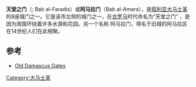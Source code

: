 '''天堂之门'''（{{lang-ar|باب الفراديس}}; Bab al-Faradis）或'''阿马拉门'''（Bab al-Amara），是[[叙利亚|叙利亚]][[大马士革|大马士革]]的8座城门之一。它是该市北侧的城门之一，在[[古罗马|古罗马]]时代命名为“天堂之门” ，是因为周围环绕着许多水源和花园。另一个名称 阿马拉门，得名于旧城的阿马拉区在14世纪人们在此相聚。

==参考==
* [http://www.oldamascus.com/gates.htm Old Damascus Gates] {{Wayback|url=http://www.oldamascus.com/gates.htm |date=20191227200028 }}

{{Old City (Damascus)}}{{coord|33|30|49.5|N|36|18|24|E|type:landmark_region:SY|display=title}}

[[Category:大马士革|Category:大马士革]]